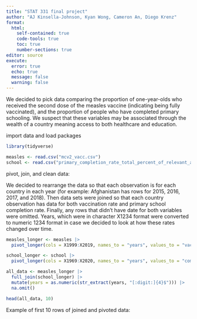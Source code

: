 ```yaml
---
title: "STAT 331 final project"
author: "AJ Kinsella-Johnson, Kyan Wong, Cameron An, Diego Krenz"
format: 
  html:
    self-contained: true
    code-tools: true
    toc: true
    number-sections: true
editor: source
execute: 
  error: true
  echo: true
  message: false
  warning: false
---
```


We decided to pick data comparing the proportion of one-year-olds who received the second dose of the measles vaccine (indicating being fully vaccinated), and the proportion of people who have completed primary schooling. We suspect that these variables may be associated through the wealth of a country meaning access to both healthcare and education. 


import data and load packages
```r
library(tidyverse)

measles <- read.csv("mcv2_vacc.csv")
school <- read.csv("primary_completion_rate_total_percent_of_relevant_age_group.csv")

```


pivot, join, and clean data:

We decided to rearrange the data so that each observation is for each country in each year (for example: Afghanistan has rows for 2015, 2016, 2017, and 2018). Then data sets were joined so that each country observation has data for both vaccination rate and primary school completion rate. Finally, any rows that didn't have date for both variables were omitted. Years, which were in character X1234 format were converted to numeric 1234 format in case we decided to look at how these rates changed over time.

```r
measles_longer <- measles |>
  pivot_longer(cols = X1999:X2019, names_to = "years", values_to = "vacc_rate")

school_longer <- school |>
  pivot_longer(cols = X1969:X2020, names_to = "years", values_to = "completion_rate")

all_data <- measles_longer |>
  full_join(school_longer) |>
  mutate(years = as.numeric(str_extract(years, "[:digit:]{4}$"))) |>
  na.omit()

head(all_data, 10)

```
Example of first 10 rows of joined and pivoted data:



